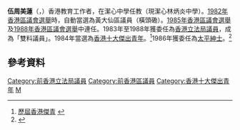 {{Infobox_officeholder
| name = 伍周美蓮<br>Pauline Ng Chow Mei-lin
| image= 
| office = [[立法局|英屬香港立法局議員]]
| term_start = 1983年9月27日
| term_end = 1988年8月25日
| constituency = 港督委任
| appointed = [[尤德|尤德爵士]]
| birth_date={{birth year and age|1947}}
| birth_place={{HKG-1910}}
| death_date=
| death_place=
| spouse =
| party=
| educate=
* 倫敦大學文學士
}}
''' 伍周美蓮'''{{JP}}（{{lang-en|'''Pauline Ng Chow Mei-lin'''}}，{{bd|1947年|}}）香港教育工作者，在潔心中學任教（現潔心林炳炎中學）。[[1982年香港區議會選舉|1982年香港區議會選舉]]時，自動當選為黃大仙區議員（橫頭磡）。[[1985年香港區議會選舉|1985年香港區議會選舉]]及[[1988年香港區議會選舉|1988年香港區議會選舉]]中連任。1983年至1988年獲委任為[[香港立法局議員|香港立法局議員]]，成為「雙料議員」。1984年當選為[[香港十大傑出青年|香港十大傑出青年]]。<ref>[http://www.jcihk.org/toyp/awardees/past_toyp_awardees2.php 歷屆香港傑青] {{Wayback|url=http://www.jcihk.org/toyp/awardees/past_toyp_awardees2.php |date=20110718125136 }}</ref>1986年獲委任為[[太平紳士|太平紳士]]。<ref>{{Cite web |url=http://www.info.gov.hk/cml/miscell/index3i.htm |title=太平紳士 |access-date=2015-08-03 |archive-date=2017-07-03 |archive-url=https://web.archive.org/web/20170703155636/http://www.info.gov.hk/cml/miscell/index3i.htm }}</ref>

== 參考資料 ==
{{reflist}}

{{香港立法局議員 (1985-1988)}}
{{DEFAULTSORT:Ng Chow, Mei-lin Pauline}}
[[Category:前香港立法局議員|Category:前香港立法局議員]]
[[Category:前香港區議員|Category:前香港區議員]]
[[Category:香港十大傑出青年|Category:香港十大傑出青年]]
[[Category:周姓|M]]